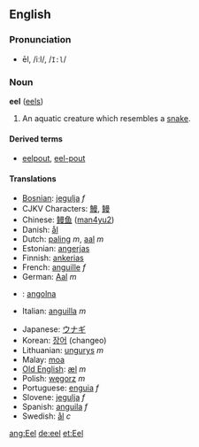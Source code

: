 ==English==
===Pronunciation===
*ēl, /iːl/, /<tt>I:l</tt>/

===Noun===
'''eel''' ([[eels]])

#An aquatic creature which resembles a [[snake]].

====Derived terms====
*[[eelpout]], [[eel-pout]]

====Translations====
{{top}}
*[[Bosnian]]: [[jegulja]] ''f''
*CJKV Characters: [[鰻]], [[鳗]]
*Chinese: [[鳗鱼]] ([[man4yu2]])
*Danish: [[ål]]
*Dutch: [[paling]] ''m'', [[aal]] ''m''
*Estonian: [[angerjas]]
*Finnish: [[ankerias]]
*French: [[anguille]] ''f''
*German: [[Aal]] ''m''
*{{hu}}: [[angolna]]
*Italian: [[anguilla]] ''m''
{{mid}}
*Japanese: [[ウナギ]]
*Korean: [[장어]] (changeo)
*Lithuanian: [[ungurys]] ''m''
*Malay: [[moa]]
*[[Old English]]: [[æl]] ''m''
*Polish: [[węgorz]] ''m''
*Portuguese: [[enguia]] ''f''
*Slovene: [[jegulja]] ''f''
*Spanish: [[anguila]] ''f''
*Swedish: [[ål]] ''c''
{{bottom}}

[[ang:Eel]]
[[de:eel]]
[[et:Eel]]